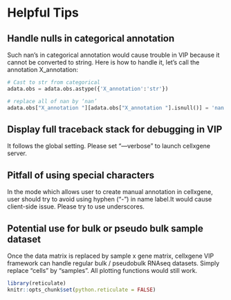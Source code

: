 # Helpful Tips

## Handle	nulls	in	categorical	annotation
Such nan’s in categorical annotation would cause trouble in VIP because it cannot be converted to string. Here is how to handle it, let’s call the annotation X_annotation:

```python
# Cast to str from categorical
adata.obs = adata.obs.astype({'X_annotation':'str'})

# replace all of nan by ‘nan’
adata.obs["X_annotation "][adata.obs["X_annotation "].isnull()] = 'nan'
```

## Display	full	traceback	stack	for	debugging	in	VIP
It follows the global setting. Please set “—verbose” to launch cellxgene server. 

## Pitfall	of	using	special	characters
In the mode which allows user to create manual annotation in cellxgene, user should try to avoid using hyphen (“-”) in name label.It would cause client-side issue. Please try to use underscores.

## Potential	use	for	bulk	or	pseudo	bulk	sample	dataset
Once the data matrix is replaced by sample x gene matrix, cellxgene VIP framework can handle regular bulk / pseudobulk RNAseq datasets. Simply replace “cells” by “samples”. All plotting functions would still work.

```r
library(reticulate)
knitr::opts_chunk$set(python.reticulate = FALSE)
```
